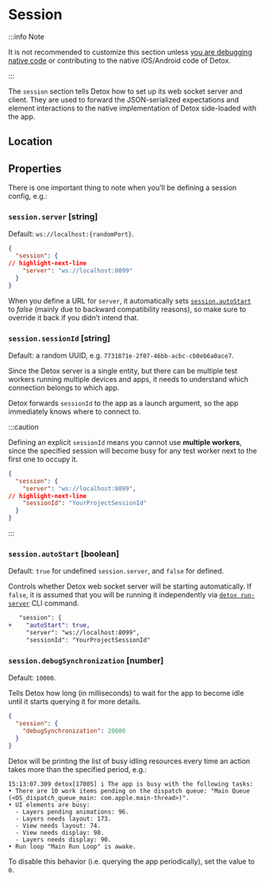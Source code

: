 
# Session

:::info Note

It is not recommended to customize this section unless [you are debugging native code](../introduction/debugging.mdx)
or contributing to the native iOS/Android code of Detox.

:::

The `session` section tells Detox how to set up its web socket server and client. They are used to forward the JSON-serialized expectations and element interactions to the native implementation of Detox side-loaded with the app.

## Location

<Location sectionName="session" />

## Properties

There is one important thing to note when you’ll be defining a session config, e.g.:

### `session.server` \[string]

Default: `ws://localhost:{randomPort}`.

```json
{
  "session": {
// highlight-next-line
    "server": "ws://localhost:8099"
  }
}
```

When you define a URL for `server`, it automatically sets [`session.autoStart`](#sessionautostart-boolean) to _false_ (mainly due to backward compatibility reasons), so make sure to override it back if you didn’t intend that.

### `session.sessionId` \[string]

Default: a random UUID, e.g. `7731871e-2f07-46bb-acbc-cb0eb6a0ace7`.

Since the Detox server is a single entity, but there can be multiple test workers running multiple devices and apps,
it needs to understand which connection belongs to which app.

Detox forwards `sessionId` to the app as a launch argument, so the app immediately knows where to connect to.

:::caution

Defining an explicit `sessionId` means you cannot use **multiple workers**,
since the specified session will become busy for any test worker next to the first one to occupy it.

```json
{
  "session": {
    "server": "ws://localhost:8099",
// highlight-next-line
    "sessionId": "YourProjectSessionId"
  }
}
```

:::

### `session.autoStart` \[boolean]

Default: `true` for undefined `session.server`, and `false` for defined.

Controls whether Detox web socket server will be starting automatically.
If `false`, it is assumed that you will be running it independently via [`detox run-server`](../cli/run-server.md) CLI command.

```diff
   "session": {
+    "autoStart": true,
     "server": "ws://localhost:8099",
     "sessionId": "YourProjectSessionId"
```

### `session.debugSynchronization` \[number]

Default: `10000`.

Tells Detox how long (in milliseconds) to wait for the app to become idle until it starts querying it for more details.

```json
{
  "session": {
    "debugSynchronization": 20000
  }
}
```

Detox will be printing the list of busy idling resources every time an action takes more than the specified period, e.g.:

```plain text
15:13:07.309 detox[17005] i The app is busy with the following tasks:
• There are 10 work items pending on the dispatch queue: "Main Queue (<OS_dispatch_queue_main: com.apple.main-thread>)".
• UI elements are busy:
  - Layers pending animations: 96.
  - Layers needs layout: 173.
  - View needs layout: 74.
  - View needs display: 98.
  - Layers needs display: 90.
• Run loop "Main Run Loop" is awake.
```

To disable this behavior (i.e. querying the app periodically), set the value to `0`.
